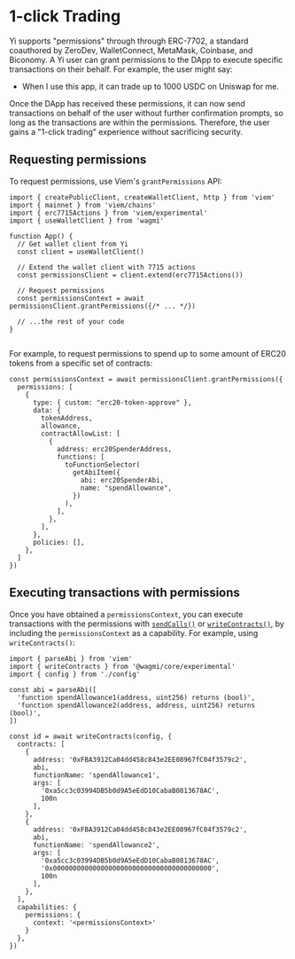 # 1-click Trading

Yi supports "permissions" through through ERC-7702, a standard coauthored by ZeroDev, WalletConnect, MetaMask, Coinbase, and Biconomy.  A Yi user can grant permissions to the DApp to execute specific transactions on their behalf.  For example, the user might say:

- When I use this app, it can trade up to 1000 USDC on Uniswap for me.

Once the DApp has received these permissions, it can now send transactions on behalf of the user without further confirmation prompts, so long as the transactions are within the permissions. Therefore, the user gains a "1-click trading" experience without sacrificing security.

## Requesting permissions

To request permissions, use Viem's `grantPermissions` API:

```tsx
import { createPublicClient, createWalletClient, http } from 'viem'
import { mainnet } from 'viem/chains'
import { erc7715Actions } from 'viem/experimental'
import { useWalletClient } from 'wagmi'

function App() {
  // Get wallet client from Yi
  const client = useWalletClient()

  // Extend the wallet client with 7715 actions
  const permissionsClient = client.extend(erc7715Actions()) 
  
  // Request permissions
  const permissionsContext = await permissionsClient.grantPermissions({/* ... */})

  // ...the rest of your code
}
 
```

For example, to request permissions to spend up to some amount of ERC20 tokens from a specific set of contracts:

```tsx
const permissionsContext = await permissionsClient.grantPermissions({ 
  permissions: [
    {
      type: { custom: "erc20-token-approve" },
      data: {
        tokenAddress,
        allowance,
        contractAllowList: [
          {
            address: erc20SpenderAddress,
            functions: [
              toFunctionSelector(
                getAbiItem({
                  abi: erc20SpenderAbi,
                  name: "spendAllowance",
                })
              ),
            ],
          },
        ],
      },
      policies: [],
    },
  ]
})
```

## Executing transactions with permissions

Once you have obtained a `permissionsContext`, you can execute transactions with the permissions with [`sendCalls()`](https://wagmi.sh/react/api/hooks/useSendCalls) or [`writeContracts()`](https://wagmi.sh/react/api/hooks/useWriteContracts), by including the `permissionsContext` as a capability.  For example, using `writeContracts()`:


```tsx
import { parseAbi } from 'viem'
import { writeContracts } from '@wagmi/core/experimental'
import { config } from './config'

const abi = parseAbi([
  'function spendAllowance1(address, uint256) returns (bool)',
  'function spendAllowance2(address, address, uint256) returns (bool)',
])

const id = await writeContracts(config, {
  contracts: [
    {
      address: '0xFBA3912Ca04dd458c843e2EE08967fC04f3579c2',
      abi,
      functionName: 'spendAllowance1',
      args: [
        '0xa5cc3c03994DB5b0d9A5eEdD10CabaB0813678AC', 
        100n
      ],
    },
    {
      address: '0xFBA3912Ca04dd458c843e2EE08967fC04f3579c2',
      abi,
      functionName: 'spendAllowance2',
      args: [
        '0xa5cc3c03994DB5b0d9A5eEdD10CabaB0813678AC',
        '0x0000000000000000000000000000000000000000',
        100n
      ],
    },
  ],
  capabilities: { 
    permissions: { 
      context: '<permissionsContext>'
    } 
  },
})
```